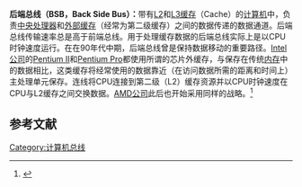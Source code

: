 {{Expand language|1=en|time=2020-08-18T10:13:14+00:00}}
'''后端总线（BSB，Back Side Bus）：'''带有[[L2|L2]]和[[L3|L3]][[缓存|缓存]]（Cache）的[[计算机|计算机]]中，负责[[中央处理器|中央处理器]]和[[外部缓存|外部缓存]]（经常为第二级缓存）之间的数据传递的数据通道。后端总线传输速率总是高于前端总线。用于处理缓存数据的后端总线实际上是以CPU时钟速度运行。在在90年代中期，后端总线曾是保持数据移动的重要路径。[[Intel|Intel公司]]的[[Pentium_II|Pentium II]]和[[Pentium_Pro|Pentium Pro]]都使用所谓的芯片外缓存，与保存在传统[[内存|内存]]中的数据相比，这类缓存将经常使用的数据靠近（在访问数据所需的距离和时间上）主处理单元保存。连线将CPU连接到第二级（L2）缓存资源并以CPU时钟速度在CPU与L2缓存之间交换数据。[[AMD|AMD公司]]此后也开始采用同样的战略。<ref>{{cite web|url=http://www.pcguide.com/ref/cpu/arch/extBackside-c.html|title=Dedicated Backside Cache Bus|publisher=PCguide.com|date=2001-04-30|accessdate=2014-08-17|archive-date=2012-02-06|archive-url=https://web.archive.org/web/20120206210002/http://www.pcguide.com/ref/cpu/arch/extBackside-c.html|dead-url=yes}}</ref>

==参考文献==
{{reflist}}

{{computer-stub}}
[[Category:计算机总线|Category:计算机总线]]